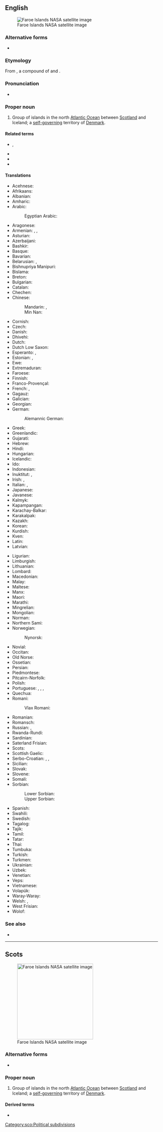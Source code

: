 ==English==
{{wikipedia}}
[[File:Faroes030417-nasa(2).jpg|thumb|upright|Faroe Islands NASA satellite image]]

===Alternative forms===
* {{alter|en|Faeroe Islands}}

===Etymology===
From {{der|en|non|Færeyjar|t=Faroe Islands|lit=Sheep Islands}}, a compound of {{m|non|fær|t=sheep}} and {{m|non|ey|eyjar|t=islands}}.

===Pronunciation===
* {{IPA|en|/ˈfɛəɹəʊ ˌaɪləndz/}}

===Proper noun===
{{en-proper noun|head=[[Faroe]] [[island|Islands]]}}

# Group of islands in the north [[Atlantic Ocean]] between [[Scotland]] and Iceland; a [[self-]][[governing]] territory of [[Denmark]].

====Related terms====
* {{l|en|Faroe}}, {{l|en|Faeroe}}
* {{l|en|Faroese}}
* {{l|en|Faroish}}
* {{l|en|Faroe Islander}}

====Translations====
{{trans-top|group of islands between Scotland and Iceland}}
* Acehnese: {{t|ace|Pulo-pulo Faroe}}
* Afrikaans: {{t|af|Faroëreilande}}
* Albanian: {{t|sq|Ishujt Faroe}}
* Amharic: {{t|am|ፋሮ ደሴቶች}}
* Arabic: {{t|ar|جُزُر فَارُو|f-p}}
*: Egyptian Arabic: {{t|arz|جزر فارو}}
* Aragonese: {{t|an|Islas Feroe|f-p}}
* Armenian: {{t|hy|Ֆարերներ|p}}, {{qualifier|the islands}} {{t|hy|Ֆարերյան կղզիներ|p}}, {{qualifier|the country}} {{t|hy|Ֆարերյան կղզիներ|alt=Ֆարերյան Կղզիներ|p}}
* Asturian: {{t|ast|Islles Feroe|f-p}}
* Azerbaijani: {{t+|az|Farer adaları}}
* Bashkir: {{t|ba|Фарер утрауҙары}}
* Basque: {{t|eu|Faroeak}}
* Bavarian: {{t|bar|Färöer|p}}
* Belarusian: {{t|be|Фарэ́рскія астравы́|m-p}}, {{t|be|Фарэ́рскія вы́спы|f-p}}
* Bishnupriya Manipuri: {{t|bpy|ফারো দ্বীপমালা|tr=fārō dbīpamālā}}
* Bislama: {{t|bi|Faroe aelan}}
* Breton: {{t|br|Inizi Faero}}
* Bulgarian: {{t|bg|Ферьорски острови|m-p}}
* Catalan: {{t+|ca|illes Fèroe|f-p}}
* Chechen: {{t|ce|Фарерийн гІайренаш}}
* Chinese:
*: Mandarin: {{t+|cmn|法羅群島}}, {{t+|cmn|法罗群岛|tr=Fǎluō qúndǎo}}
*: Min Nan: {{t|nan|Mî-iûⁿ Kûn-tó}}
* Cornish: {{t|kw|Ynysow Faroe}}
* Czech: {{t+|cs|Faerské ostrovy|m-p}}
* Danish: {{t+|da|Færøerne}}
* Dhivehi: {{t|dv|ފަރޮއޭ ޖަޒީރާ}}
* Dutch: {{t+|nl|Faeröer}}
* Dutch Low Saxon: {{t|nds-nl|Faeröer}}
* Esperanto: {{t|eo|Faroaj Insuloj}}, {{t|eo|Ferooj}}
* Estonian: {{t+|et|Fääri saared|p}}, {{t|et|Fäärid|p}} {{qualifier|archipelago}}
* Ewe: {{t|ee|Faroe Islands}}
* Extremaduran: {{t|ext|Islas Feroes}}
* Faroese: {{t+|fo|Føroyar|f-p}}
* Finnish: {{t+|fi|Färsaaret|p}}
* Franco-Provençal: {{t|frp|Iles Fèroè}}
* French: {{t+|fr|îles Féroé|f-p|alt=les îles Féroé}}, {{t|fr|îles Faeroe|f-p|alt=les îles Faeroe}}
* Gagauz: {{t|gag|Farer adaları}}
* Galician: {{t|gl|Illas Feroe|f-p}}
* Georgian: {{t|ka|ფარერის კუნძულები}}
* German: {{t+|de|Färöer|alt=die Färöer}}
*: Alemannic German: {{t|gsw|Färöer}}
* Greek: {{t+|el|Νήσοι Φερόες|n-p}}
* Greenlandic: {{t|kl|Savalimmiut}}
* Gujarati: {{t|gu|ફરો દ્વિપ|tr=faro dvip}}
* Hebrew: {{t|he|איי פארו|p|tr=iyey faro}}
* Hindi: {{t+|hi|फ़रो द्वीपसमूह}}
* Hungarian: {{t+|hu|Feröer-szigetek|p}}
* Icelandic: {{t+|is|Færeyjar|f-p}}
* Ido: {{t|io|Faero}}
* Indonesian: {{t|id|Kepulauan Faeroe}}
* Inuktitut: {{t|iu|ᐸᕉ ᕿᑭᖅᑕᑦ}}, {{t|iu|Paruu Qikiqtat}}
* Irish: {{t|ga|Oileáin Fharó|m-p|alt=Na hOileáin Fharó}}, {{t|ga|Scigirí|alt=Na Scigirí|m-p}}
* Italian: {{t|it|Fær Øer|f-p}}, {{t|it|isole Fær Øer|f-p}}
* Japanese: {{t+|ja|フェロー諸島|tr=Ferō-shotō}}
* Javanese: {{t|jv|Kapuloan Faroe}}
* Kalmyk: {{t|xal|Форойсин Арлс}}
* Kapampangan: {{t|pam|Pulung Faroe}}
* Karachay-Balkar: {{t|krc|Фарер айрымканла}}
* Karakalpak: {{t|kaa|Farer atawları}}
* Kazakh: {{t|kk|Фарер аралдары}}
* Korean: {{t|ko|^페로 제도}}
* Kurdish: {{t+|ku|Giravên Feroe}}
* Kven: {{t|fkv|Färsaaret}}
* Latin: {{t|la|Insulae Faeroae|f-p}}
* Latvian: {{t|lv|Fēru Salas|f-p}}
{{trans-mid}}
* Ligurian: {{t|lij|Isoe Farœ|f-p}}
* Limburgish: {{t+|li|Faeröer}}
* Lithuanian: {{t+|lt|Farerai|m-p}}
* Lombard: {{t|lmo|Faroe}}
* Macedonian: {{t|mk|Фарски Острови|m-p}}
* Malay: {{t|ms|Kepulauan Faroe}}
* Maltese: {{t|mt|Gżejjer Faroe|alt=il-Gżejjer Faroe}}
* Manx: {{t|gv|Ellanyn ny Geyrragh}}
* Maori: {{t|mi|Moutere Faroe}}
* Marathi: {{t|mr|फेरो द्वीपसमूह}}
* Mingrelian: {{t|xmf|ფარერიშ კოკეფი}}
* Mongolian: {{t+|mn|Фарерын арлууд}}
* Norman: {{t|nrf|Îles Faeroe|f-p}}
* Northern Sami: {{t|se|Fearsullot}}
* Norwegian: {{t+|no|Færøyene}}
*: Nynorsk: {{t+|nn|Færøyane|f-p}}
* Novial: {{t|nov|Faro Isles}}
* Occitan: {{t|oc|Illas Feròe|f-p}}
* Old Norse: {{t|non|Færeyjar|f-p}}
* Ossetian: {{t|os|Фареры сакъадӕхтӕ}}
* Persian: {{t|fa|فارو}}
* Piedmontese: {{t|pms|Faròe|f-p}}
* Pitcairn-Norfolk: {{t|pih|Faaro Ailen}}
* Polish: {{t+|pl|Wyspy Owcze|f-p}}
* Portuguese: {{t|pt|Faroé}}, {{t|pt|Ilhas Feroé|f-p}}, {{t+|pt|Ilhas Faroé|f-p}}, {{t+|pt|Ilhas Feroe|f-p}}
* Quechua: {{t|qu|Pharuy}}
* Romani:
*: Vlax Romani: {{t|rmy|Dvipa Faroe}}
* Romanian: {{t|ro|Feroe}}
* Romansch: {{t|rm|Inslas Feroe|f-p}}
* Russian: {{t+|ru|Фаре́рские острова́|m-p}}, {{t|ru|Фаре́ры|p}}
* Rwanda-Rundi: {{t|rw|Ibirwa bya Farowe}}
* Sardinian: {{t|sc|Fær Øer}}
* Saterland Frisian: {{t|stq|Färöer}}
* Scots: {{t|sco|Faroe Islands}}
* Scottish Gaelic: {{t|gd|Eileanan Fàro|m-p|alt=na h-Eileanan Fàro}}
* Serbo-Croatian: {{t|sh|Фарска Острва|m-p}}, {{t|sh|Farski otoci|m-p}}, {{t|sh|Farska Ostrva|n-p}}
* Sicilian: {{t|scn|Ìsuli Fær Øer}}
* Slovak: {{t|sk|Faerské ostrovy|m-p}}
* Slovene: {{t|sl|Ferski otoki|m-p}}
* Somali: {{t|so|Jasiiradaha Feroe}}
* Sorbian:
*: Lower Sorbian: {{t|dsb|Färöje}}
*: Upper Sorbian: {{t|hsb|Färöje}}
* Spanish: {{t+|es|Islas Feroe|f-p}}
* Swahili: {{t|sw|Visiwa vya Faroe}}
* Swedish: {{t+|sv|Färöarna}}
* Tagalog: {{t|tl|Kapuluang Peroe}}
* Tajik: {{t|tg|Ҷазираҳои Фаро}}
* Tamil: {{t|ta|பரோயே தீவுகள்}}
* Tatar: {{t|tt|Фарер утраулары}}
* Thai: {{t|th|หมู่เกาะแฟโร}}
* Tumbuka: {{t|tum|Vilumba vya Faroe}}
* Turkish: {{t+|tr|Faroe Adaları}}
* Turkmen: {{t|tk|Farer adalary}}
* Ukrainian: {{t|uk|Фаре́рські острови́|m-p}}
* Uzbek: {{t|uz|Farer orollari}}
* Venetian: {{t|vec|Ixołe Fær Øer|f-p}}
* Veps: {{t|vep|Fareran Sared}}
* Vietnamese: {{t|vi|Quần đảo Faroe}}
* Volapük: {{t+|vo|Färövuäns}}
* Waray-Waray: {{t|war|Kapuropud-an Feroe}}
* Welsh: {{t|cy|Ynysoedd Ffaro|f-p}}, {{t|cy|Ynysoedd Ffaröe|f-p}}
* West Frisian: {{t|fy|Faeröer}}
* Wolof: {{t|wo|Duni Faarow}}
{{trans-bottom}}

===See also===
* {{l|en|Appendix:Countries of the world|Countries of the world}}

{{topics|en|Faroe Islands|Islands}}

----

==Scots==
{{wikipedia|lang=sco}}
[[File:Faroes030417-nasa(2).jpg|thumb|250px|upright|Faroe Islands NASA satellite image]]

===Alternative forms===
* {{alter|sco|Faroe|Faroes}}

===Proper noun===
{{sco-proper noun}}

# Group of islands in the north [[Atlantic Ocean]] between [[Scotland]] and Iceland; a [[self-]][[governing]] territory of [[Denmark]].

====Derived terms====
* {{l|en|Faroese}}

[[Category:sco:Political subdivisions]]